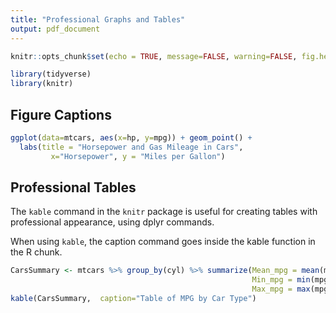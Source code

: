 ```yaml
---
title: "Professional Graphs and Tables"
output: pdf_document
---
```


```r
knitr::opts_chunk$set(echo = TRUE, message=FALSE, warning=FALSE, fig.height = 4, fig.width = 6)
```

```r
library(tidyverse)
library(knitr)
```

## Figure Captions

```r
ggplot(data=mtcars, aes(x=hp, y=mpg)) + geom_point() + 
  labs(title = "Horsepower and Gas Mileage in Cars",
         x="Horsepower", y = "Miles per Gallon")
```



## Professional Tables

The `kable` command in the `knitr` package is useful for creating tables with professional appearance, using dplyr commands. 

When using `kable`, the caption command goes inside the kable function in the R chunk. 

```r
CarsSummary <- mtcars %>% group_by(cyl) %>% summarize(Mean_mpg = mean(mpg), 
                                                      Min_mpg = min(mpg), 
                                                      Max_mpg = max(mpg))
kable(CarsSummary,  caption="Table of MPG by Car Type")
```

